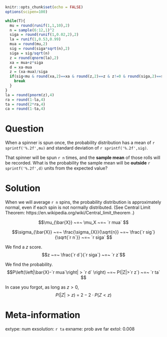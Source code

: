 ```r
knitr::opts_chunk$set(echo = FALSE)
options(scipen=100)

while(T){
  mu = round(runif(1,1,10),2)
  n = sample(6:12,1)^2
  siga = round(runif(1,0.02,2),2)
  la = runif(1,0.53,0.99)
  mua = round(mu,2)
  sig = round(siga*sqrt(n),2)
  siga = sig/sqrt(n)
  z = round(qnorm(la),2)
  xa = mua+z*siga
  d = xa-mua
  z = (xa-mua)/siga
  if(sig<mu & round(xa,2)==xa & round(z,2)==z & z!=0 & round(siga,2)==siga){
    break
  }
}
la = round(pnorm(z),4)
ra = round(1-la,4)
ta = round(2*ra,4)
ca = round(1-ta,4)
```

Question
========

When a spinner is spun once, the probability distribution has a mean of `r sprintf('%.2f',mu)` and standard deviation of `r sprintf('%.2f',sig)`.

That spinner will be spun `r n` times, and the **sample mean** of those rolls will be recorded. What is the probability the sample mean will be **outside** `r sprintf('%.2f',d)` units from the expected value?


Solution
========

When we will average `r n` spins, the probability distribution is approximately normal, even if each spin is not normally distributed. (See Central Limit Theorem: https://en.wikipedia.org/wiki/Central_limit_theorem .)

$$\mu_{\bar{X}} ~=~ \mu_X  ~=~ `r mua` $$

$$\sigma_{\bar{X}} ~=~ \frac{\sigma_{X}}{\sqrt{n}} ~=~ \frac{`r sig`}{\sqrt{`r n`}} ~=~ `r siga` $$

We find a $z$ score.
$$z ~=~ \frac{`r d`}{`r siga`} ~=~ `r z`$$

We find the probability.
$$P\left(\left|\bar{X}-`r mua`\right| > `r d` \right) ~=~ P(|Z|>`r z`) ~=~ `r ta` $$

In case you forgot, as long as $z>0$,
$$P(|Z| > z) ~=~ 2-2\cdot P(Z<z)$$




Meta-information
================
extype: num
exsolution: `r ta`
exname: prob ave far
extol: 0.008
